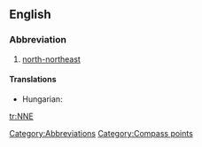 {{also|-nne}}
==English==

===Abbreviation===
{{infl|en|abbreviation}}

# [[north-northeast]]

====Translations====
{{trans-top|north-northeast}}
* Hungarian: {{t-|hu|ÉÉK}}
{{trans-mid}}
{{trans-bottom}}

[[Category:Abbreviations]]
[[Category:Compass points]]

[[tr:NNE]]